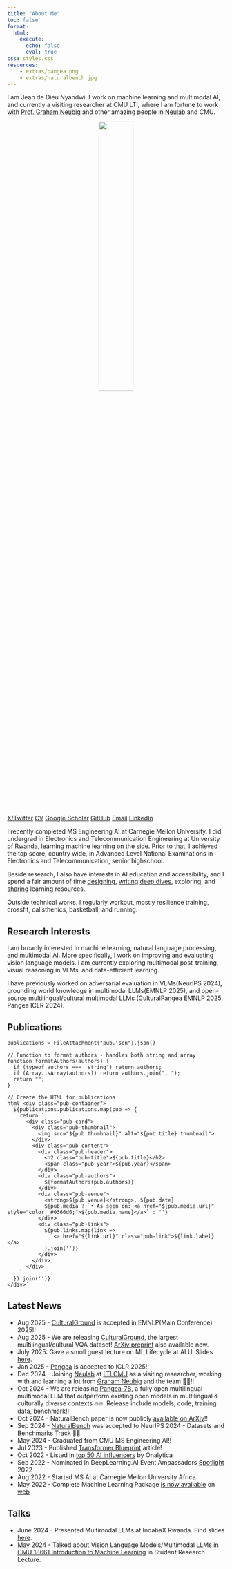 ```yaml
---
title: "About Me"
toc: false
format:
  html:
    execute:
      echo: false
      eval: true
css: styles.css
resources:
    - extras/pangea.png
    - extras/naturalbench.jpg
---
```



I am Jean de Dieu Nyandwi. I work on machine learning and multimodal AI, and currently a visiting researcher at CMU LTI, where I am fortune to work with [Prof. Graham Neubig](http://phontron.com/) and other amazing people in [Neulab](https://www.cs.cmu.edu/~neulab/) and CMU.

<center>
<img src="profilepic.jpg" style="float:middle; width: 40%; display: block;margin-left: auto; margin-right: auto;border-radius: 9px"/>
</center>
<br>

:::{.d-flex .justify-content-center .gap-2 .flex-wrap .mt-2}
[X/Twitter](https://x.com/jeande_d){.btn .btn-sm .btn-outline-secondary}
[CV](https://nyandwi.com/extras/cv.pdf){.btn .btn-sm .btn-outline-secondary}
[Google Scholar](https://scholar.google.com/citations?user=X1KlIsQAAAAJ&hl=en){.btn .btn-sm .btn-outline-secondary}
[GitHub](https://github.com/Nyandwi){.btn .btn-sm .btn-outline-secondary}
[Email](mailto:jeandedi@andrew.cmu.edu){.btn .btn-sm .btn-outline-secondary}
[LinkedIn](https://www.linkedin.com/in/nyandwi/){.btn .btn-sm .btn-outline-secondary}
:::

I recently completed MS Engineering AI at Carnegie Mellon University. I did undergrad in Electronics and Telecommunication Engineering at University of Rwanda, learning machine learning on the side. Prior to that, I achieved the top score, country wide, in Advanced Level National Examinations in Electronics and Telecommunication, senior highschool.

Beside research, I also have interests in AI education and accessibility, and I spend a fair amount of time [designing](https://nyandwi.com/machine_learning_complete/), [writing](https://deeprevision.github.io/) [deep dives](https://deeprevision.github.io/posts/001-transformer/), exploring, and [sharing](https://twitter.com/Jeande_d) learning resources.

Outside technical works, I regularly workout, mostly resilience training, crossfit, calisthenics, basketball, and running.

## Research Interests

I am broadly interested in machine learning, natural language processing, and multimodal AI. More specifically, I work on improving and evaluating vision language models. I am currently exploring multimodal post-training, visual reasoning in VLMs, and data-efficient learning.

I have previously worked on adversarial evaluation in VLMs(NeurIPS 2024), grounding world knowledge in multimodal LLMs(EMNLP 2025), and open-source multilingual/cultural multimodal LLMs (CulturalPangea EMNLP 2025, Pangea ICLR 2024).

## Publications


```ojs
publications = FileAttachment("pub.json").json()

// Function to format authors - handles both string and array
function formatAuthors(authors) {
  if (typeof authors === 'string') return authors;
  if (Array.isArray(authors)) return authors.join(", ");
  return "";
}

// Create the HTML for publications
html`<div class="pub-container">
  ${publications.publications.map(pub => {
    return `
      <div class="pub-card">
        <div class="pub-thumbnail">
          <img src="${pub.thumbnail}" alt="${pub.title} thumbnail">
        </div>
        <div class="pub-content">
          <div class="pub-header">
            <h2 class="pub-title">${pub.title}</h2>
            <span class="pub-year">${pub.year}</span>
          </div>
          <div class="pub-authors">
            ${formatAuthors(pub.authors)}
          </div>
          <div class="pub-venue">
            <strong>${pub.venue}</strong>, ${pub.date}
            ${pub.media ? `• As seen on: <a href="${pub.media.url}" style="color: #0366d6;">${pub.media.name}</a>` : ''}
          </div>
          <div class="pub-links">
            ${pub.links.map(link => 
              `<a href="${link.url}" class="pub-link">${link.label}</a>`
            ).join('')}
          </div>
        </div>
      </div>
    `
  }).join('')}
</div>`
```

## Latest News

* Aug 2025 - [CulturalGround](https://huggingface.co/datasets/neulab/CulturalGround) is accepted in EMNLP(Main Conference) 2025!!
* Aug 2025 - We are releasing [CulturalGround](https://huggingface.co/datasets/neulab/CulturalGround), the largest multilingual/cultural VQA dataset! [ArXiv preprint](https://arxiv.org/abs/2508.07414) also available now. 
* July 2025: Gave a smoll guest lecture on ML Lifecycle at ALU. Slides [here](https://docs.google.com/presentation/d/1b60xdBCpfq4GwJzeA5zejN8jynUlhNYKMv3r5VI2YS8/edit?usp=sharing).
* Jan 2025 - [Pangea](https://neulab.github.io/Pangea) is accepted to ICLR 2025!!
* Dec 2024 - Joining [Neulab](http://www.cs.cmu.edu/~neulab/index.html) at [LTI CMU](https://www.lti.cs.cmu.edu/) as a visiting researcher, working with and learning a lot from [Graham Neubig](https://phontron.com/) and the team 🤍🥳!!
* Oct 2024 - We are releasing [Pangea-7B](https://neulab.github.io/Pangea), a fully open multilingual multimodal LLM that outperform existing open models in multilingual & culturally diverse contexts 🔥🔥. Release include models, code, training data, benchmark!!
* Oct 2024 - NaturalBench paper is now publicly [available on ArXiv](https://arxiv.org/abs/2410.14669)!!
* Sep 2024 - [NaturalBench](http://linzhiqiu.github.io/papers/naturalbench) was accepted to NeurIPS 2024 - Datasets and Benchmarks Track 🥳🔥
* May 2024 - Graduated from CMU MS Engineering AI!!
* Jul 2023 - Published [Transformer Blueprint](https://deeprevision.github.io/posts/001-transformer/) article!
* Oct 2022 - Listed in [top 50 AI influencers](https://onalytica.com/blog/posts/whos-who-in-artificial-intelligence-top-50-influencers/) by Onalytica
* Sep 2022 - Nominated in DeepLearning.AI Event Ambassadors [Spotlight](https://www.deeplearning.ai/blog/pie-ai-ambassadors-2022/) 2022
* Aug 2022 - Started MS AI at Carnegie Mellon University Africa
* May 2022 - Complete Machine Learning Package [is now available](https://twitter.com/Jeande_d/status/1525091467324035075?s=20&t=On0KI3EyJ8Z7PDkrevNv-A) on [web](https://nyandwi.com/machine_learning_complete/)

## Talks

* June 2024 - Presented Multimodal LLMs at IndabaX Rwanda. Find slides [here](https://docs.google.com/presentation/d/1UKCfqOwFZtLynZ75aqdIBfQ328BD5X1jOE_Lt2ZROcM/edit?usp=sharing).
* May 2024 - Talked about Vision Language Models/Multimodal LLMs in [CMU 18661 Introduction to Machine Learning](https://18661.github.io/) in Student Research Lecture.